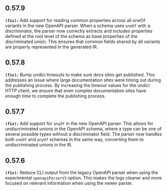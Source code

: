 ## 0.57.9
**`(fix):`** Add support for reading common properties across all oneOf variants in the new OpenAPI parser. When a schema uses `oneOf` with a discriminator, the parser now correctly extracts and includes properties defined at the root level of the schema as base properties of the discriminated union. This ensures that common fields shared by all variants are properly represented in the generated IR.


## 0.57.8
**`(fix):`** Bump undici timeouts to make sure docs sites get published. This addresses an issue where large documentation sites were timing out during the publishing process. By increasing the timeout values for the undici HTTP client, we ensure that even complex documentation sites have enough time to complete the publishing process.


## 0.57.7
**`(fix):`** Add support for `anyOf` in the new OpenAPI parser. This allows for undiscriminated unions in the OpenAPI schema, where a type can be one of several possible types without a discriminator field. The parser now handles both `oneOf` and `anyOf` schemas in the same way, converting them to undiscriminated unions in the IR.


## 0.57.6
**`(fix):`** Reduce CLI output from the legacy OpenAPI parser when using the experimental `openapiParserV3` option. This makes the logs cleaner and more focused on relevant information when using the newer parser.


